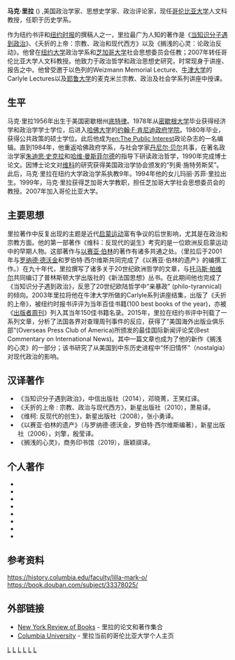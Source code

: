 {{blpunsourced|time=2018-07-04T08:29:04+00:00}}
{{Expand|time=2014-05-04T10:45:15+00:00}}
'''马克·里拉''' ({{bd|1956年}}) ,美国政治学家、思想史学家、政治评论家，现任[[哥伦比亚大学|哥伦比亚大学]]人文科教授，任职于历史学系。

作为纽约书评和[[纽约时报|纽约时报]]的撰稿人之一，里拉最广为人知的著作是《[[当知识分子遇到政治|当知识分子遇到政治]]》、《夭折的上帝：宗教、政治和现代西方》以及《搁浅的心灵：论政治反动》。他曾在[[纽约大学|纽约大学]]政治学系和[[芝加哥大学|芝加哥大学]]社会思想委员会任教；2007年转任哥伦比亚大学人文科教授。他致力于政治哲学和政治思想史研究，时常现身于讲座、报告之中。他曾受邀于以色列的Weizmann Memorial Lecture、[[牛津大学|牛津大学]]的Carlyle Lectures以及[[耶鲁大学|耶鲁大学]]的麦克米兰宗教、政治及社会学系列讲座中授课。

==生平==
马克·里拉1956年出生于美国密歇根州[[底特律|底特律]]。1978年从[[密歇根大学|密歇根大学]]毕业获得经济学和政治学学士学位，后进入[[哈佛大学|哈佛大学]]的[[约翰·F·肯尼迪政府学院|约翰·F·肯尼迪政府学院]]。1980年毕业，获得公共政策的硕士学位。此后他成为[[en:The_Public_Interest|en:The Public Interest]]政论杂志的一名编辑。直到1984年，他重返哈佛政府学系，与社会学家[[丹尼尔·贝尔|丹尼尔·贝尔]]共事，在著名政治学家[[朱迪思·史克拉|朱迪思·史克拉]]和[[哈维·曼斯菲尔德|哈维·曼斯菲尔德]]的指导下研读政治哲学，1990年完成博士论文。因博士论文对[[维科|维科]]的研究获得美国政治学协会颁发的“列奥·施特劳斯奖”。此后，马克·里拉在纽约大学政治学系执教9年。1994年他的女儿玛丽·苏菲·里拉出生。1999年，马克·里拉获得芝加哥大学教职，担任芝加哥大学社会思想委员会的教授。2007年加入哥伦比亚大学。

==主要思想==
里拉著作中反复出现的主题是近代[[启蒙运动|启蒙运动]]富有争议的后世影响，尤其是在政治和宗教方面。他的第一部著作《维科：反现代的诞生》考究的是一位欧洲反启蒙运动中的早期人物。这部著作与[[以赛亚·伯林|以赛亚·伯林]]的著作有诸多共通之处。（里拉后于2001年与[[罗纳德·德沃金|罗纳德·德沃金]]和罗伯特·西尔维斯共同完成了《以赛亚·伯林的遗产》的编撰工作。）在九十年代，里拉撰写了诸多关于20世纪欧洲哲学的文章，与[[en:_Thomas_Pavel|托马斯·帕维尔]]共同编订了普林斯顿大学出版社的《新法国思想》丛书。在此期间他也完成了《当知识分子遇到政治》，反思了20世纪欧陆哲学中“亲暴政” (philo-tyrannical)的倾向。2003年里拉将他在牛津大学所做的Carlyle系列讲座结集，出版了《夭折的上帝》，被纽约时报书评评为当年百佳书籍(100 best books of the year)，亦被《[[出版者周刊|出版者周刊]]》列入其当年150佳书籍名录。2015年，里拉在纽约书评中刊载了一系列文章，分析了法国各界对查理周刊事件的反应，获得了”美国海外出版业俱乐部“(Overseas Press Club of America)所颁发的最佳国际新闻评论奖(Best Commentary on International News)。其中一篇文章也成为了他的新作《搁浅的心灵》的一部分；该书研究了从美国到中东历史进程中“怀旧情怀”（nostalgia）对现代政治的影响。

==汉译著作==
* 《当知识分子遇到政治》，中信出版社（2014），邓晓菁，王笑红译。
* 《夭折的上帝 : 宗教、政治与现代西方》，新星出版社（2010），萧易译。
* 《维柯: 反现代的创生》，新星出版社（2008），张小勇译。
* 《以赛亚·伯林的遗产》（与罗纳德·德沃金，罗伯特·西尔维斯编著），新星出版社（2006），刘擎，殷莹译。
* 《搁浅的心灵》，商务印书馆（2019），唐颖祺译。

==个人著作==
*{{cite book | author=Lilla, Mark | title=The Once and Future Liberal| publisher=Haper Collins | year=2017 | isbn=978-0062697431}}
*{{cite book | author=Lilla, Mark | title=The Shipwrecked Mind: On Political Reaction| url=https://archive.org/details/shipwreckedmindo0000lill | publisher=New York Review Books | year=2016 | isbn=9781590179024}}
*{{cite book | author=Lilla, Mark | title=The Stillborn God: Religion, Politics, and the Modern West| url=https://archive.org/details/stillborngodreli0000lill | publisher=Knopf | year=2007 | isbn=1-4000-4367-0}}
*{{cite book | author=Lilla, Mark | title=The Reckless Mind: Intellectuals and Politics| url=https://archive.org/details/isbn_9780940322769 | publisher=New York Review Books| year=2001 | isbn=1-59017-071-7}}
*{{cite book | author=Lilla, Mark | title=The Legacy of Isaiah Berlin | publisher=New York Review Books| year=2001 | isbn=1-59017-009-1}}
*{{cite book | author=Lilla, Mark | title=New French Thought: Political Philosophy | publisher=Princeton University Press| year=1994 | isbn=0-691-00105-7}}
*{{cite book | author=Lilla, Mark | title=G.B. Vico: The Making of an Antimodern| publisher=Harvard University Press| year=1994 | isbn=0-674-33963-0}}
*{{cite book | author=Lilla, Mark | title=The Public Face of Architecture: Civic Culture and Public Spaces| url=https://archive.org/details/publicfaceofarch0000unse | publisher=Free Press| year=1987 | isbn=0-02-911811-5}}

==参考资料==
{{reflist}}
https://history.columbia.edu/faculty/lilla-mark-o/ {{Wayback|url=https://history.columbia.edu/faculty/lilla-mark-o/ |date=20200803094654 }}
https://book.douban.com/subject/33378025/

==外部链接==
*[http://www.nybooks.com/authors/66 New York Review of Books] {{Wayback|url=http://www.nybooks.com/authors/66 |date=20100330202317 }} - 里拉的论文和著作集合
*[http://www.columbia.edu/cu/history/fac-bios/Lilla/faculty.html Columbia University] {{Wayback|url=http://www.columbia.edu/cu/history/fac-bios/Lilla/faculty.html |date=20111221234128 }}  - 里拉当前的哥伦比亚大学个人主页

{{Authority control}}
[[Category:20世纪哲学家|L]]
[[Category:美国哲学家|L]]
[[Category:密歇根大學校友|L]]
[[Category:哈佛大學校友|L]]
[[Category:芝加哥大学教授|L]]
[[Category:哥伦比亚大学教授|L]]